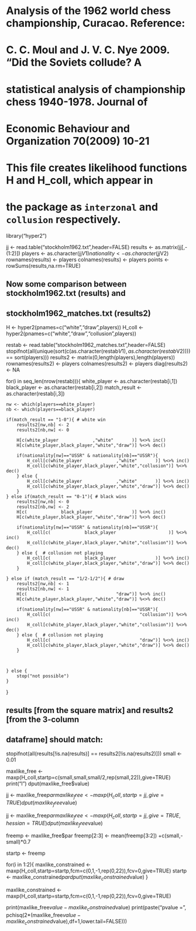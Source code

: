 # Analysis of the 1962 world chess championship, Curacao.  Reference:
# C. C. Moul and J. V. C. Nye 2009. "Did the Soviets collude? A
# statistical analysis of championship chess 1940-1978.  Journal of
# Economic Behaviour and Organization 70(2009) 10-21

# This file creates likelihood functions H and H_coll, which appear in
# the package as `interzonal` and `collusion` respectively.



library("hyper2")

jj <- read.table("stockholm1962.txt",header=FALSE)
results <- as.matrix(jj[,-(1:2)])
players <- as.character(jj$V1)
nationality <- as.character(jj$V2)
rownames(results) <- players
colnames(results) <- players
points <- rowSums(results,na.rm=TRUE)


## Now some comparison between stockholm1962.txt (results) and
## stockholm1962_matches.txt (results2)
H <- hyper2(pnames=c("white","draw",players))
H_coll <- hyper2(pnames=c("white","draw","collusion",players))

restab <- read.table("stockholm1962_matches.txt",header=FALSE)
stopifnot(all(unique(sort(c(as.character(restab$V1),as.character(restab$V2)))) == sort(players)))
results2 <- matrix(0,length(players),length(players))
rownames(results2) <- players
colnames(results2) <- players
diag(results2) <- NA

for(i in seq_len(nrow(restab))){
    white_player <- as.character(restab[i,1])
    black_player <- as.character(restab[i,2])
    match_result <- as.character(restab[i,3])

    nw <- which(players==white_player)
    nb <- which(players==black_player)

    if(match_result == "1-0"){ # white win
        results2[nw,nb] <- 2
        results2[nb,nw] <- 0

        H[c(white_player             ,"white"       )] %<>% inc()
        H[c(white_player,black_player,"white","draw")] %<>% dec()

        if(nationality[nw]=="USSR" & nationality[nb]=="USSR"){
            H_coll[c(white_player             ,"white"       )] %<>% inc()
            H_coll[c(white_player,black_player,"white","collusion")] %<>% dec()
        } else {
            H_coll[c(white_player             ,"white"       )] %<>% inc()
            H_coll[c(white_player,black_player,"white","draw")] %<>% dec()
        }
    } else if(match_result == "0-1"){ # black wins
        results2[nw,nb] <- 0
        results2[nb,nw] <- 2
        H[c(             black_player               )] %<>% inc()
        H[c(white_player,black_player,"white","draw")] %<>% dec()

        if(nationality[nw]=="USSR" & nationality[nb]=="USSR"){
            H_coll[c(             black_player                    )] %<>% inc()
            H_coll[c(white_player,black_player,"white","collusion")] %<>% dec()
        } else {  # collusion not playing
            H_coll[c(             black_player               )] %<>% inc()
            H_coll[c(white_player,black_player,"white","draw")] %<>% dec()
        }

    } else if (match_result == "1/2-1/2"){ # draw
        results2[nw,nb] <- 1
        results2[nb,nw] <- 1
        H[c(                                  "draw")] %<>% inc()
        H[c(white_player,black_player,"white","draw")] %<>% dec()

        if(nationality[nw]=="USSR" & nationality[nb]=="USSR"){
            H_coll[c(                                  "collusion")] %<>% inc()
            H_coll[c(white_player,black_player,"white","collusion")] %<>% dec()
        } else {  # collusion not playing
            H_coll[c(                                  "draw")] %<>% inc()
            H_coll[c(white_player,black_player,"white","draw")] %<>% dec()
        }



    } else {
        stop("not possible")
    }
}

## results [from the square matrix] and results2 [from the 3-column
## dataframe] should match:
stopifnot(all(results[!is.na(results)] == results2[!is.na(results2)]))
small <- 0.01


maxlike_free <- maxp(H_coll,startp=c(small,small,small/2,rep(small,22)),give=TRUE)
print("l")
dput(maxlike_free$value)

jj <- maxlike_free$par
maxlike_free <- maxp(H_coll,startp=jj,give=TRUE)
dput(maxlike_free$value)

jj <- maxlike_free$par
maxlike_free <- maxp(H_coll,startp=jj,give=TRUE,hessian=TRUE)
dput(maxlike_free$value)


freemp <- maxlike_free$par
freemp[2:3] <- mean(freemp[3:2]) +c(small,-small)*0.7

startp <- freemp

for(i in 1:2){
    maxlike_constrained <-
        maxp(H_coll,startp=startp,fcm=c(0,1,-1,rep(0,22)),fcv=0,give=TRUE)
    startp <- maxlike_constrained$par
    dput(maxlike_constrained$value)
}

maxlike_constrained <-
    maxp(H_coll,startp=startp,fcm=c(0,1,-1,rep(0,22)),fcv=0,give=TRUE)

print(maxlike_free$value - maxlike_constrained$value)
print(paste("pvalue = ", pchisq(2*(maxlike_free$value - maxlike_constrained$value),df=1,lower.tail=FALSE)))
